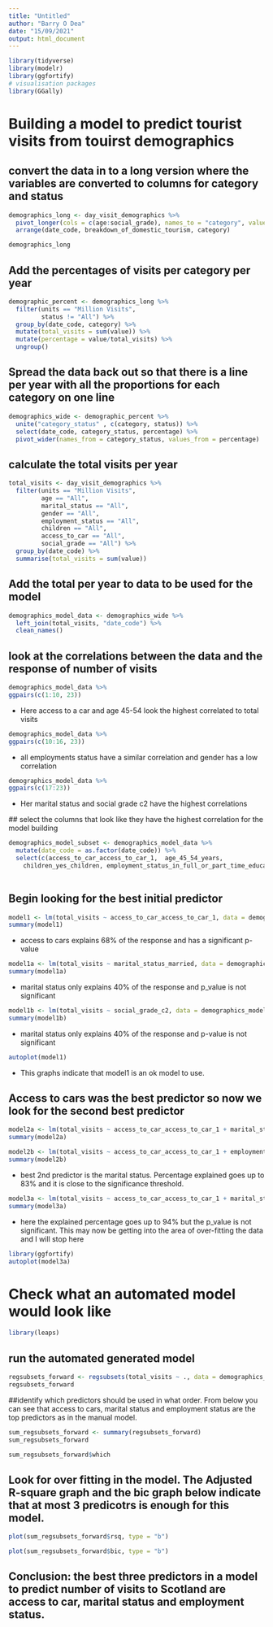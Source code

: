 ```yaml
---
title: "Untitled"
author: "Barry O Dea"
date: "15/09/2021"
output: html_document
---
```

```r
library(tidyverse)
library(modelr)
library(ggfortify)
# visualisation packages
library(GGally)
```




# Building a model to predict tourist visits from touirst demographics

## convert the data in to a long version where the variables are converted to columns for category and status
```r
demographics_long <- day_visit_demographics %>% 
  pivot_longer(cols = c(age:social_grade), names_to = "category", values_to = "status") %>% 
  arrange(date_code, breakdown_of_domestic_tourism, category)

demographics_long 
```

## Add the percentages of visits per category per year
```r
demographic_percent <- demographics_long %>% 
  filter(units == "Million Visits",
         status != "All") %>% 
  group_by(date_code, category) %>% 
  mutate(total_visits = sum(value)) %>% 
  mutate(percentage = value/total_visits) %>% 
  ungroup()
```


## Spread the data back out so that there is a line per year with all the proportions for each category on one line
```r
demographics_wide <- demographic_percent %>% 
  unite("category_status" , c(category, status)) %>% 
  select(date_code, category_status, percentage) %>% 
  pivot_wider(names_from = category_status, values_from = percentage) 
```

## calculate the total visits per year
```r
total_visits <- day_visit_demographics %>% 
  filter(units == "Million Visits",
         age == "All",
         marital_status == "All",
         gender == "All",
         employment_status == "All",
         children == "All",
         access_to_car == "All",
         social_grade == "All") %>% 
  group_by(date_code) %>% 
  summarise(total_visits = sum(value))
```

## Add the total per year to data to be used for the model
```r
demographics_model_data <- demographics_wide %>% 
  left_join(total_visits, "date_code") %>% 
  clean_names()
```

## look at the correlations between the data and the response of number of visits
```r
demographics_model_data %>% 
ggpairs(c(1:10, 23))
```

 - Here access to a car and age 45-54 look the highest correlated to total visits
 
```r
demographics_model_data %>% 
ggpairs(c(10:16, 23))
```
 - all employments status have a similar correlation and gender has a low correlation

```r
demographics_model_data %>% 
ggpairs(c(17:23))
```
 - Her marital status and social grade c2 have the highest correlations
 
 ## select the columns that look like they have the highest correlation for the model building

```r
demographics_model_subset <- demographics_model_data %>% 
  mutate(date_code = as.factor(date_code)) %>% 
  select(c(access_to_car_access_to_car_1,  age_45_54_years, 
    children_yes_children, employment_status_in_full_or_part_time_education, marital_status_married, social_grade_c2, total_visits))
  
```

## Begin looking for the best initial predictor
```r
model1 <- lm(total_visits ~ access_to_car_access_to_car_1, data = demographics_model_subset)
summary(model1)
``` 

- access to cars explains 68% of the response and has a significant p-value

```r
model1a <- lm(total_visits ~ marital_status_married, data = demographics_model_subset)
summary(model1a)

```
- marital status only explains 40% of the response and p_value is not significant 

```r
model1b <- lm(total_visits ~ social_grade_c2, data = demographics_model_subset)
summary(model1b)
```
- marital status only explains 40% of the response and p-value is not significant

```r
autoplot(model1)
```
 - This graphs indicate that model1 is an ok model to use.


## Access to cars was the best predictor so now we look for the second best predictor
```r
model2a <- lm(total_visits ~ access_to_car_access_to_car_1 + marital_status_married, data = demographics_model_subset)
summary(model2a)
```


```r

model2b <- lm(total_visits ~ access_to_car_access_to_car_1 + employment_status_in_full_or_part_time_education, data = demographics_model_subset)
summary(model2b)
```
 - best 2nd predictor is the marital status. Percentage explained goes up to 83% and it is close to the significance threshold. 

```r
model3a <- lm(total_visits ~ access_to_car_access_to_car_1 + marital_status_married + employment_status_in_full_or_part_time_education, data = demographics_model_subset)
summary(model3a)
```

 - here the explained percentage goes up to 94% but the p_value is not significant. This may now be getting into the area of over-fitting the data and I will stop here

```r
library(ggfortify)
autoplot(model3a)
```



# Check what an automated model would look like 
```r
library(leaps)
```


## run the automated generated model
```r
regsubsets_forward <- regsubsets(total_visits ~ ., data = demographics_model_subset, nvmax = 6, method = "forward")
regsubsets_forward
```


##identify which predictors should be used in what order. From below you can see that access to cars, marital status and employment status are the top predictors as in the manual model.
```r
sum_regsubsets_forward <- summary(regsubsets_forward)
sum_regsubsets_forward
```


```r
sum_regsubsets_forward$which
```


## Look for over fitting in the model. The Adjusted R-square graph and the bic graph below indicate that at most 3 predicotrs is enough for this model.
```r
plot(sum_regsubsets_forward$rsq, type = "b")
```

```r
plot(sum_regsubsets_forward$bic, type = "b")
```

## Conclusion: the best three predictors in a model to predict number of visits to Scotland are access to car, marital status and employment status.